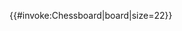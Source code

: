 {{#invoke:Chessboard|board|size=22}}<noinclude>
{{Documentation|Template:Chess_diagram/doc}}
</noinclude>